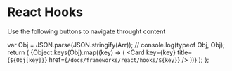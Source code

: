 
# React Hooks

Use the following buttons to navigate throught content

  var Obj = JSON.parse(JSON.stringify(Arr));
  // console.log(typeof Obj, Obj);
  return (
    <Cards>
      {Object.keys(Obj).map((key) => (
        <Card
          key={key}
          title={`${Obj[key]}`}
          href={`/docs/frameworks/react/hooks/${key}`}
        />
      ))}
    </Cards>
  );
};

<CmdLinks />
